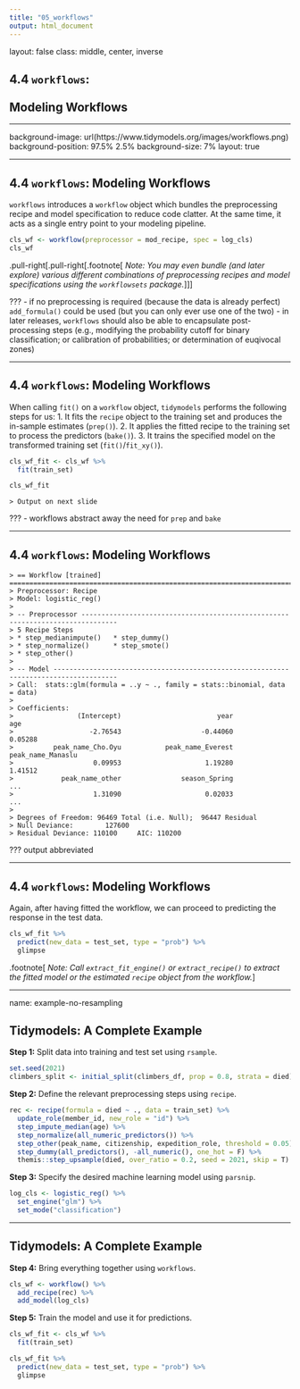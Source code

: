 ```yaml
---
title: "05_workflows"
output: html_document
---
```


layout: false
class: middle, center, inverse

## 4.4 `workflows`:<br><br>Modeling Workflows

---

background-image: url(https://www.tidymodels.org/images/workflows.png)
background-position: 97.5% 2.5%
background-size: 7%
layout: true

---

## 4.4 `workflows`: Modeling Workflows

`workflows` introduces a `workflow` object which bundles the preprocessing recipe and model specification to reduce code clatter. At the same time, it acts as a single entry point to your modeling pipeline.

```r
cls_wf <- workflow(preprocessor = mod_recipe, spec = log_cls)
cls_wf
```

.pull-right[.pull-right[.footnote[
*Note: You may even bundle (and later explore) various different combinations of preprocessing recipes and model specifications using the `workflowsets` package.*
]]]

???
- if no preprocessing is required (because the data is already perfect) `add_formula()` could be used (but you can only ever use one of the two)
- in later releases, `workflows` should also be able to encapsulate post-processing steps (e.g., modifying the probability cutoff for binary classification; or calibration of probabilities; or determination of euqivocal zones)

---

## 4.4 `workflows`: Modeling Workflows

When calling `fit()` on a `workflow` object, `tidymodels` performs the following steps for us:
1. It fits the `recipe` object to the training set and produces the in-sample estimates (`prep()`).
2. It applies the fitted recipe to the training set to process the predictors (`bake()`).
3. It trains the specified model on the transformed training set (`fit()`/`fit_xy()`).

```r
cls_wf_fit <- cls_wf %>% 
  fit(train_set)

cls_wf_fit
```
```
> Output on next slide

```

???
- workflows abstract away the need for `prep` and `bake`

---

## 4.4 `workflows`: Modeling Workflows

```
> == Workflow [trained] =========================================================================
> Preprocessor: Recipe
> Model: logistic_reg()
> 
> -- Preprocessor -------------------------------------------------------------------------------
> 5 Recipe Steps
> * step_medianimpute()   * step_dummy()
> * step_normalize()      * step_smote()
> * step_other()
> 
> -- Model --------------------------------------------------------------------------------------
> Call:  stats::glm(formula = ..y ~ ., family = stats::binomial, data = data)
> 
> Coefficients:
>                (Intercept)                        year                         age  
>                   -2.76543                    -0.44060                     0.05288  
>          peak_name_Cho.Oyu           peak_name_Everest           peak_name_Manaslu  
>                    0.09953                     1.19280                     1.41512  
>            peak_name_other               season_Spring                         ...  
>                    1.31090                     0.02033                         ...  
> 
> Degrees of Freedom: 96469 Total (i.e. Null);  96447 Residual
> Null Deviance:	    127600 
> Residual Deviance: 110100 	AIC: 110200

```

???
output abbreviated

---

## 4.4 `workflows`: Modeling Workflows

Again, after having fitted the workflow, we can proceed to predicting the response in the test data.
```r
cls_wf_fit %>% 
  predict(new_data = test_set, type = "prob") %>% 
  glimpse
```

.footnote[
*Note: Call `extract_fit_engine()` or `extract_recipe()` to extract the fitted model or the estimated `recipe` object from the workflow.*
]

---

name: example-no-resampling

## Tidymodels: A Complete Example

**Step 1:** Split data into training and test set using `rsample`.
```r
set.seed(2021)
climbers_split <- initial_split(climbers_df, prop = 0.8, strata = died)
```

**Step 2:** Define the relevant preprocessing steps using `recipe`.
```r
rec <- recipe(formula = died ~ ., data = train_set) %>%
  update_role(member_id, new_role = "id") %>%
  step_impute_median(age) %>%
  step_normalize(all_numeric_predictors()) %>%
  step_other(peak_name, citizenship, expedition_role, threshold = 0.05) %>%
  step_dummy(all_predictors(), -all_numeric(), one_hot = F) %>%
  themis::step_upsample(died, over_ratio = 0.2, seed = 2021, skip = T)
```

**Step 3:** Specify the desired machine learning model using `parsnip`.
```r
log_cls <- logistic_reg() %>% 
  set_engine("glm") %>% 
  set_mode("classification")
```

---

## Tidymodels: A Complete Example

**Step 4:** Bring everything together using `workflows`.
```r
cls_wf <- workflow() %>%
  add_recipe(rec) %>%
  add_model(log_cls)
```

**Step 5:** Train the model and use it for predictions.
```r
cls_wf_fit <- cls_wf %>%
  fit(train_set)

cls_wf_fit %>% 
  predict(new_data = test_set, type = "prob") %>% 
  glimpse
```

